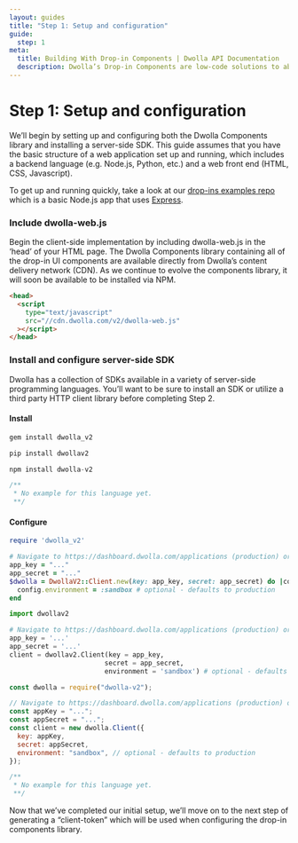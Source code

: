 ```yaml
---
layout: guides
title: "Step 1: Setup and configuration"
guide:
  step: 1
meta:
  title: Building With Drop-in Components | Dwolla API Documentation
  description: Dwolla’s Drop-in Components are low-code solutions to abstract away the complexity of integrating with a payment API and act as a shortcut to completing a payment integration.
---
```


# Step 1: Setup and configuration

We’ll begin by setting up and configuring both the Dwolla Components library and installing a server-side SDK. This guide assumes that you have the basic structure of a web application set up and running, which includes a backend language (e.g. Node.js, Python, etc.) and a web front end (HTML, CSS, Javascript).

To get up and running quickly, take a look at our [drop-ins examples repo](https://github.com/Dwolla/drop-ins-examples) which is a basic Node.js app that uses [Express](https://expressjs.com/).

### Include dwolla-web.js

Begin the client-side implementation by including dwolla-web.js in the ‘head’ of your HTML page. The Dwolla Components library containing all of the drop-in UI components are available directly from Dwolla’s content delivery network (CDN). As we continue to evolve the components library, it will soon be available to be installed via NPM.

```html
<head>
  <script
    type="text/javascript"
    src="//cdn.dwolla.com/v2/dwolla-web.js"
  ></script>
</head>
```

### Install and configure server-side SDK

Dwolla has a collection of SDKs available in a variety of server-side programming languages. You’ll want to be sure to install an SDK or utilize a third party HTTP client library before completing Step 2.

#### Install

```ruby
gem install dwolla_v2
```

```python
pip install dwollav2
```

```javascript
npm install dwolla-v2
```

```php
/**
 * No example for this language yet.
 **/
```

#### Configure

```ruby
require 'dwolla_v2'

# Navigate to https://dashboard.dwolla.com/applications (production) or https://dashboard-sandbox.dwolla.com/applications (Sandbox) for your application key and secret.
app_key = "..."
app_secret = "..."
$dwolla = DwollaV2::Client.new(key: app_key, secret: app_secret) do |config|
  config.environment = :sandbox # optional - defaults to production
end
```

```python
import dwollav2

# Navigate to https://dashboard.dwolla.com/applications (production) or https://dashboard-sandbox.dwolla.com/applications (Sandbox) for your application key and secret.
app_key = '...'
app_secret = '...'
client = dwollav2.Client(key = app_key,
                        secret = app_secret,
                        environment = 'sandbox') # optional - defaults to production
```

```javascript
const dwolla = require("dwolla-v2");

// Navigate to https://dashboard.dwolla.com/applications (production) or https://dashboard-sandbox.dwolla.com/applications (Sandbox) for your application key and secret.
const appKey = "...";
const appSecret = "...";
const client = new dwolla.Client({
  key: appKey,
  secret: appSecret,
  environment: "sandbox", // optional - defaults to production
});
```

```php
/**
 * No example for this language yet.
 **/
```

Now that we’ve completed our initial setup, we’ll move on to the next step of generating a “client-token” which will be used when configuring the drop-in components library.
